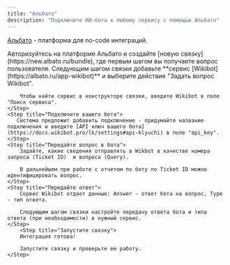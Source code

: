 ```yaml
---
title: "Альбато"
description: "Подключите ИИ-бота к любому сервису с помощью Альбато"
---
```

[Альбато](https://albato.ru/) - платформа для no-code интеграций.

<Steps>
    <Step title="Создайте связку в Альбато">
        Авторизуйтесь на платформе Альбато и создайте [новую связку](https://new.albato.ru/bundle), где первым шагом вы получаете вопрос пользователя.
    </Step>
    <Step title="Добавьте сервис Wikibot">
        Следующим шагом связки добавьте **сервис [Wikibot](https://albato.ru/app-wikibot)** и выберите действие "Задать вопрос Wikibot".
        
        Чтобы найти сервис в конструкторе связки, введите Wikibot в поле "Поиск сервиса".
    </Step>
    <Step title="Подключите вашего бота">
       Система предложит добавить подключение - придумайте название подключения и введите [API ключ вашего бота](https://docs.wikibot.pro/lk/settings#api-klyuchi) в поле "api_key".
    </Step>
    <Step title="Передайте вопрос в бота">
        Задайте, какие сведения отправлять в Wikbot в качестве номера запроса (Ticket ID)  и вопроса (Query).
        
        В дальнейшем при работе с отчетом по боту по Ticket ID можно идентифицировать вопрос.
    </Step>
    <Step title="Передайте ответ">
        Сервис Wikibot отдает данные: Answer - ответ бота на вопрос, Type - тип ответа. 

        Следующим шагом связки настройте передачу ответа бота и типа ответа (при необходимости) в нужный сервис.
    </Step>
        <Step title="Запустите связку">
        Интеграция готова!

        Запустите связку и проверьте ее работу.
    </Step>
</Steps>
